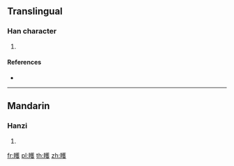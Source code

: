 {{character info/new}}
==Translingual==

===Han character===
{{Han char|rn=109|rad=目|as=14|sn=19|four=|canj=BUTOE}}

# {{defn|Han|sort=目14}}

====References====
* {{Han ref|kx=0819.280|dkj=23773|dj=1231.250|hdz=42516.060|uh=77C6|ud=30662}}

----

==Mandarin==

===Hanzi===
{{cmn-hanzi|pin=[[huò]] ([[huo4]])|wg=huo<sup>4</sup>}}

# {{defn|lang=cmn|sort=目14}}

[[fr:矆]]
[[pl:矆]]
[[th:矆]]
[[zh:矆]]